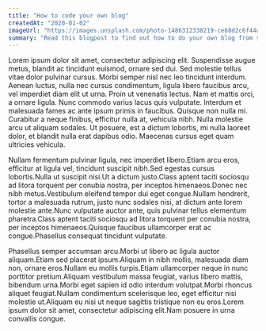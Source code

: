 ```yaml
---
title: "How to code your own blog"
createdAt: "2020-01-02"
imageUrl: "https://images.unsplash.com/photo-1486312338219-ce68d2c6f44d?ixid=MXwxMjA3fDB8MHxwaG90by1wYWdlfHx8fGVufDB8fHw"
summary: "Read this blogpost to find out how to do your own blog from scratch"
---
```


<p>
  Lorem ipsum dolor sit amet, consectetur adipiscing elit. Suspendisse augue
  metus, blandit ac tincidunt euismod, ornare sed dui. Sed molestie tellus vitae
  dolor pulvinar cursus. Morbi semper nisl nec leo tincidunt interdum. Aenean
  luctus, nulla nec cursus condimentum, ligula libero faucibus arcu, vel
  imperdiet diam elit ut urna. Proin ut venenatis lectus. Nam et mattis orci, a
  ornare ligula. Nunc commodo varius lacus quis vulputate. Interdum et malesuada
  fames ac ante ipsum primis in faucibus. Quisque non nulla mi. Curabitur a
  neque finibus, efficitur nulla at, vehicula nibh. Nulla molestie arcu ut
  aliquam sodales. Ut posuere, est a dictum lobortis, mi nulla laoreet dolor, et
  blandit nulla erat dapibus odio. Maecenas cursus eget quam ultricies vehicula.
</p>
<p>
  Nullam fermentum pulvinar ligula, nec imperdiet libero.Etiam arcu eros,
  efficitur at ligula vel, tincidunt suscipit nibh.Sed egestas cursus
  lobortis.Nulla ut suscipit nisi.Ut a dictum justo.Class aptent taciti sociosqu
  ad litora torquent per conubia nostra, per inceptos himenaeos.Donec nec nibh
  metus.Vestibulum eleifend tempor dui eget congue.Nullam hendrerit, tortor a
  malesuada rutrum, justo nunc sodales nisi, at dictum ante lorem molestie
  ante.Nunc vulputate auctor ante, quis pulvinar tellus elementum pharetra.Class
  aptent taciti sociosqu ad litora torquent per conubia nostra, per inceptos
  himenaeos.Quisque faucibus ullamcorper erat ac congue.Phasellus consequat
  tincidunt vulputate.
</p>
<p>
  Phasellus semper accumsan arcu.Morbi ut libero ac ligula auctor aliquam.Etiam
  sed placerat ipsum.Aliquam in nibh mollis, malesuada diam non, ornare
  eros.Nullam eu mollis turpis.Etiam ullamcorper neque in nunc porttitor
  pretium.Aliquam vestibulum massa feugiat, varius libero mattis, bibendum
  urna.Morbi eget sapien id odio interdum volutpat.Morbi rhoncus aliquet
  feugiat.Nullam condimentum scelerisque leo, eget efficitur nisi molestie
  ut.Aliquam eu nisi ut neque sagittis tristique non eu eros.Lorem ipsum dolor
  sit amet, consectetur adipiscing elit.Nam posuere in urna convallis congue.
</p>
